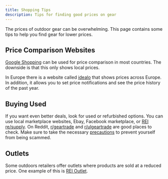 ```yaml
---
title: Shopping Tips
description: Tips for finding good prices on gear
---
```


The prices of outdoor gear can be overwhelming. This page contains some tips to help you find gear for lower prices.

## Price Comparison Websites

[Google Shopping](https://shopping.google.com) can be used for price comparison in most countries. The downside is that this only shows local prices.

In Europe there is a website called [idealo](https://idealo.de) that shows prices across Europe. In addition, it allows you to set price notifications and see the price history of the past year.

## Buying Used

If you want even better deals, look for used or refurbished options. You can use local marketplace websites, Ebay, Facebook marketplace, or [REI re/supply](https://www.rei.com/used). On Reddit, [r/geartrade](https://www.reddit.com/r/GearTrade/) and [r/ulgeartrade](https://www.reddit.com/r/ULgeartrade/) are good places to check.
Make sure to take the necessary [precautions](https://www.nytimes.com/wirecutter/blog/how-to-sell-and-buy-secondhand-things-online-without-getting-scammed/) to prevent yourself from being scammed.

## Outlets

Some outdoors retailers offer outlets where products are sold at a reduced price. One example of this is [REI Outlet](https://www.rei.com/outlet).
